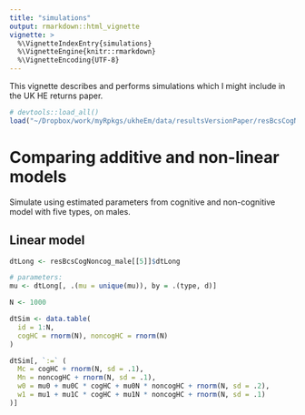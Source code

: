 ```yaml
---
title: "simulations"
output: rmarkdown::html_vignette
vignette: >
  %\VignetteIndexEntry{simulations}
  %\VignetteEngine{knitr::rmarkdown}
  %\VignetteEncoding{UTF-8}
---
```


This vignette describes and performs simulations which I might include in the UK HE returns paper.

```r

# devtools::load_all()
load("~/Dropbox/work/myRpkgs/ukheEm/data/resultsVersionPaper/resBcsCogNoncog_male.rda")

```

# Comparing additive and non-linear models

Simulate using estimated parameters from cognitive and non-cognitive model with five types, on males.

## Linear model

```r

dtLong <- resBcsCogNoncog_male[[5]]$dtLong

# parameters:
mu <- dtLong[, .(mu = unique(mu)), by = .(type, d)]

N <- 1000

dtSim <- data.table(
  id = 1:N,
  cogHC = rnorm(N), noncogHC = rnorm(N)
)

dtSim[, `:=` (
  Mc = cogHC + rnorm(N, sd = .1),
  Mn = noncogHC + rnorm(N, sd = .1),
  w0 = mu0 + mu0C * cogHC + mu0N * noncogHC + rnorm(N, sd = .2),
  w1 = mu1 + mu1C * cogHC + mu1N * noncogHC + rnorm(N, sd = .1)
)]
```
